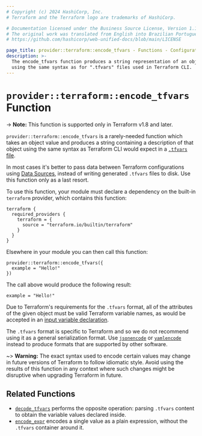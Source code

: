 ```yaml
---
# Copyright (c) 2024 HashiCorp, Inc.
# Terraform and the Terraform logo are trademarks of HashiCorp.

# Documentation licensed under the Business Source License, Version 1.1.
# The original work was translated from English into Brazilian Portuguese.
# https://github.com/hashicorp/web-unified-docs/blob/main/LICENSE

page_title: provider::terraform::encode_tfvars - Functions - Configuration Language
description: >-
  The encode_tfvars function produces a string representation of an object
  using the same syntax as for ".tfvars" files used in Terraform CLI.
---
```


# `provider::terraform::encode_tfvars` Function

-> **Note:** This function is supported only in Terraform v1.8 and later.

`provider::terraform::encode_tfvars` is a rarely-needed function which takes
an object value and produces a string containing a description of that object
using the same syntax as Terraform CLI would expect in a
[`.tfvars` file](/terraform/language/values/variables#variable-definitions-tfvars-files).

In most cases it's better to pass data between Terraform configurations using
[Data Sources](/terraform/language/data-sources),
instead of writing generated `.tfvars` files to disk. Use this function only as
a last resort.

To use this function, your module must declare a dependency on the built-in
`terraform` provider, which contains this function:

```hcl
terraform {
  required_providers {
    terraform = {
      source = "terraform.io/builtin/terraform"
    }
  }
}
```

Elsewhere in your module you can then call this function:

```hcl
provider::terraform::encode_tfvars({
  example = "Hello!"
})
```

The call above would produce the following result:

```hcl
example = "Hello!"
```

Due to Terraform's requirements for the `.tfvars` format, all of the attributes
of the given object must be valid Terraform variable names, as would be
accepted in an
[input variable declaration](/terraform/language/values/variables#declaring-an-input-variable).

The `.tfvars` format is specific to Terraform and so we do not recommend using
it as a general serialization format.
Use [`jsonencode`](/terraform/language/functions/jsonencode) or
[`yamlencode`](/terraform/language/functions/yamlencode) instead to produce
formats that are supported by other software.

~> **Warning:** The exact syntax used to encode certain values may change
in future versions of Terraform to follow idiomatic style. Avoid using the
results of this function in any context where such changes might be disruptive
when upgrading Terraform in future.

## Related Functions

* [`decode_tfvars`](/terraform/language/functions/terraform-decode_tfvars)
  performs the opposite operation: parsing `.tfvars` content to obtain
  the variable values declared inside.
* [`encode_expr`](/terraform/language/functions/terraform-encode_expr)
  encodes a single value as a plain expression, without the `.tfvars`
  container around it.
